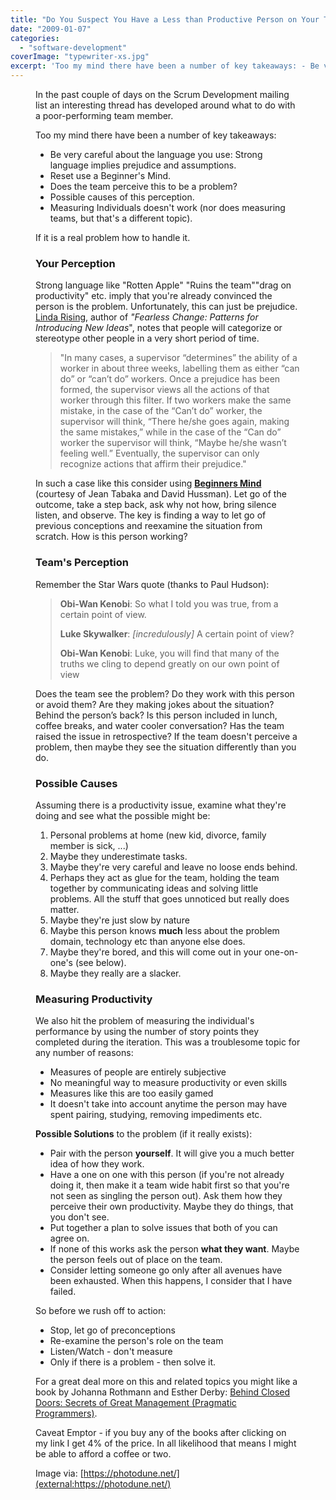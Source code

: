 ```yaml
---
title: "Do You Suspect You Have a Less than Productive Person on Your Team?"
date: "2009-01-07"
categories: 
  - "software-development"
coverImage: "typewriter-xs.jpg"
excerpt: 'Too my mind there have been a number of key takeaways: - Be very careful about the'
---
```




<Figure
  src={TypewriterXs}
  alt="typewriter - image licensed from Photodune"
  caption="typewriter - image licensed from Photodune"
/>
 In the past couple of days on the Scrum Development mailing list an interesting thread has developed around what to do with a poor-performing team member.

Too my mind there have been a number of key takeaways:

- Be very careful about the language you use: Strong language implies prejudice and assumptions.
- Reset use a Beginner's Mind.
- Does the team perceive this to be a problem?
- Possible causes of this perception.
- Measuring Individuals doesn't work (nor does measuring teams, but that's a different topic).

If it is a real problem how to handle it.

### Your Perception

Strong language like "Rotten Apple" "Ruins the team""drag on productivity" etc. imply that you're already convinced the person is the problem. Unfortunately, this can just be prejudice. [Linda Rising](external:https://www.infoq.com/articles/Who-Do-You-Trust-Linda-Rising/), author of _"Fearless Change: Patterns_ _for Introducing New Ideas_", notes that people will categorize or stereotype other people in a very short period of time.

> "In many cases, a supervisor “determines” the ability of a worker in about three weeks, labelling them as either “can do” or “can’t do” workers. Once a prejudice has been formed, the supervisor views all the actions of that worker through this filter. If two workers make the same mistake, in the case of the “Can’t do” worker, the supervisor will think, “There he/she goes again, making the same mistakes,” while in the case of the “Can do” worker the supervisor will think, “Maybe he/she wasn’t feeling well.” Eventually, the supervisor can only recognize actions that affirm their prejudice."

In such a case like this consider using **[Beginners Mind](external:https://www.infoq.com/news/2008/08/beginners_mind/)** (courtesy of Jean Tabaka and David Hussman). Let go of the outcome, take a step back, ask why not how, bring silence listen, and observe. The key is finding a way to let go of previous conceptions and reexamine the situation from scratch. How is this person working?

### Team's Perception

Remember the Star Wars quote (thanks to Paul Hudson):

> **Obi-Wan Kenobi**: So what I told you was true, from a certain point of view.
> 
> **Luke Skywalker**: _\[incredulously\]_ A certain point of view?
> 
> **Obi-Wan Kenobi**: Luke, you will find that many of the truths we cling to depend greatly on our own point of view

Does the team see the problem? Do they work with this person or avoid them? Are they making jokes about the situation? Behind the person’s back? Is this person included in lunch, coffee breaks, and water cooler conversation? Has the team  raised the issue in retrospective? If the team doesn't perceive a problem, then maybe they see the situation differently than you do.

### Possible Causes

Assuming there is a productivity issue, examine what they're doing and see what the possible might be:

1. Personal problems at home (new kid, divorce, family member is sick, ...)
2. Maybe they underestimate tasks.
3. Maybe they're very careful and leave no loose ends behind.
4. Perhaps they act as glue for the team, holding the team together by communicating ideas and solving little problems. All the stuff that goes unnoticed but really does matter.
5. Maybe they're just slow by nature
6. Maybe this person knows **much** less about the problem domain, technology etc than anyone else does.
7. Maybe they're bored, and this will come out in your one-on-one's (see below).
8. Maybe they really are a slacker.

### Measuring Productivity

We also hit the problem of measuring the individual's performance by using the number of story points they completed during the iteration. This was a troublesome topic for any number of reasons:

- Measures of people are entirely subjective
- No meaningful way to measure productivity or even skills
- Measures like this are too easily gamed
- It doesn't take into account anytime the person may have spent pairing, studying, removing impediments etc.

**Possible Solutions** to the problem (if it really exists):

- Pair with the person **yourself**. It will give you a much better idea of how they work.
- Have a one on one with this person (if you're not already doing it, then make it a team wide habit first so that you're not seen as singling the person out). Ask them how they perceive their own productivity. Maybe they do things, that you don't see.
- Put together a plan to solve issues that both of you can agree on.
- If none of this works ask the person **what they want**. Maybe the person feels out of place on the team.
- Consider letting someone go only after all avenues have been exhausted. When this happens, I consider that I have failed.

So before we rush off to action:

- Stop, let go of preconceptions
- Re-examine the person's role on the team
- Listen/Watch - don't measure
- Only if there is a problem - then solve it.

For a great deal more on this and related topics you might like a book by Johanna Rothmann and Esther Derby: [Behind Closed Doors: Secrets of Great Management (Pragmatic Programmers)](external:https://www.amazon.com/gp/product/0976694026/&tag=notesfromatoo-20).

Caveat Emptor - if you buy any of the books after clicking on my link I get 4% of the price. In all likelihood that means I might be able to afford a coffee or two.

Image via: [https://photodune.net/](external:https://photodune.net/)
